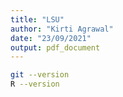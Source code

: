 ```yaml
---
title: "LSU"
author: "Kirti Agrawal"
date: "23/09/2021"
output: pdf_document
---
```


```bash
git --version
R --version
```


